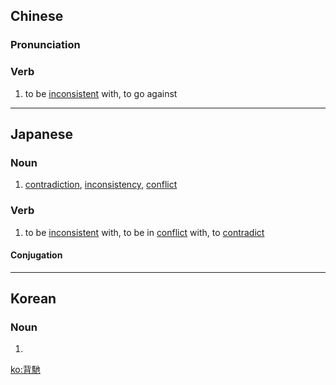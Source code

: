 {{also|背驰}}
==Chinese==
{{zh-forms|s=背驰}}

===Pronunciation===
{{zh-pron
|m=bèichí
|cat=v
}}

===Verb===
{{zh-verb}}

# to be [[inconsistent]] with, to go against

----

==Japanese==
{{ja-kanjitab|はい|ち|yomi=on}}

===Noun===
{{ja-noun|はいち}}

# [[contradiction]], [[inconsistency]], [[conflict]]

===Verb===
{{ja-verb-suru|はいち}}

# to be [[inconsistent]] with, to be in [[conflict]] with, to [[contradict]]

====Conjugation====
{{ja-suru|はいち}}

----

==Korean==
{{ko-hanjatab|背|馳}}

===Noun===
{{ko-noun|hj|rv=|hangeul=배치}}

# {{hanja form of|배치|inconsistency}}

[[ko:背馳]]
